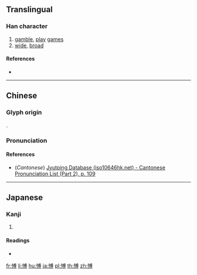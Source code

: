 {{character info/new}}
{{also|博}}
==Translingual==

===Han character===
{{Han char|rn=61|rad=心|as=10|sn=13|four=|canj=PIBI|ids=⿰忄尃}}

# [[gamble]], [[play]] [[game]]s
# [[wide]], [[broad]]

====References====
* {{Han ref|kx=0397.040|dkj=11028|hdz=42336.030|uh=613D|ud=24893}}

----

==Chinese==
{{zh-forms}}

===Glyph origin===
{{Han etym}}
{{Han compound|心|尃|c1=s|c2=p|t1=heart|ls=psc}}.

===Pronunciation===
{{zh-pron
|m=bó
|c=bok3
|mc=
|oc=
|ma=
|cat=v,a
}}

====References====
* (''Cantonese'') [http://www.iso10646hk.net/jp/document/download.jsp Jyutping Database (iso10646hk.net) - Cantonese Pronunciation List (Part 2), p. 109]

----

==Japanese==

===Kanji===
{{ja-kanji|grade=|rs=心10}}

# {{defn|lang=ja|sort=心10}}

====Readings====
* {{ja-readings|on=[[はく]] (haku)|kun=[[ひろい]] (hiroi), [[ひろめる]] (hiromeru)}}

[[fr:愽]]
[[li:愽]]
[[hu:愽]]
[[ja:愽]]
[[pl:愽]]
[[th:愽]]
[[zh:愽]]
